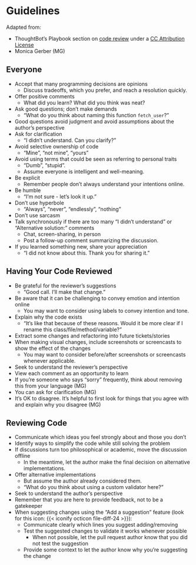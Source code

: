 # Guidelines {#sec-review-guidelines}

Adapted from:

- ThoughtBot's Playbook section on [code review](https://github.com/thoughtbot/guides/tree/main/code-review) under a [CC Attribution License](https://creativecommons.org/licenses/by/3.0/)
- Monica Gerber (MG)

## Everyone

- Accept that many programming decisions are opinions
  - Discuss tradeoffs, which you prefer, and reach a resolution quickly.
- Offer positive comments
  - What did you learn? What did you think was neat?
- Ask good questions; don't make demands
  - "What do you think about naming this function `fetch_user`?"
- Good questions avoid judgment and avoid assumptions about the author's
  perspective
- Ask for clarification
   - "I didn't understand. Can you clarify?"
- Avoid selective ownership of code
   - "Mine", "not mine", "yours"
- Avoid using terms that could be seen as referring to personal traits
  - "Dumb", "stupid".
  - Assume everyone is intelligent and well-meaning.
- Be explicit
   - Remember people don't always understand your intentions online.
- Be humble
   - "I'm not sure - let's look it up."
- Don't use hyperbole
   - "Always", "never", "endlessly", "nothing"
- Don't use sarcasm
- Talk synchronously if there are too many "I didn't understand" or "Alternative solution:" comments
  - Chat, screen-sharing, in person
  - Post a follow-up comment summarizing the discussion.
- If you learned something new, share your appreciation
   - "I did not know about this. Thank you for sharing it."

## Having Your Code Reviewed

- Be grateful for the reviewer's suggestions
  - "Good call. I'll make that change."
- Be aware that it can be challenging to convey emotion and intention online
  - You may want to consider using labels to convey intention and tone.
- Explain why the code exists
  - "It's like that because of these reasons. Would it be more clear if I rename this class/file/method/variable?"
- Extract some changes and refactoring into future tickets/stories
- When making visual changes, include screenshots or screencasts to show the effect of the changes
  - You may want to consider before/after screenshots or screencasts whenever applicable.
- Seek to understand the reviewer's perspective
- View each comment as an opportunity to learn
- If you're someone who says "sorry" frequently, think about removing this from your language (MG)
- You can ask for clarification (MG)
- It's OK to disagree. It's helpful to first look for things that you agree with and explain why you disagree (MG)

## Reviewing Code

- Communicate which ideas you feel strongly about and those you don't
- Identify ways to simplify the code while still solving the problem
- If discussions turn too philosophical or academic, move the discussion offline
  - In the meantime, let the author make the final decision on alternative implementations.
- Offer alternative implementations
  - But assume the author already considered them.
  - "What do you think about using a custom validator here?"
- Seek to understand the author's perspective
- Remember that you are here to provide feedback, not to be a gatekeeper
- When suggesting changes using the "Add a suggestion" feature (look for this icon: {{< iconify octicon file-diff-24 >}}):
  - Communicate clearly which lines you suggest adding/removing
  - Test the suggested changes to validate it works whenever possible
    - When not possible, let the pull request author know that you did not test the suggestion
  - Provide some context to let the author know why you're suggesting the change
